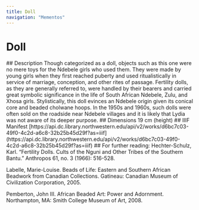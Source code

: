 ```yaml
---
title: Doll
navigation: "Mementos"
---
```

# Doll
<Viewer options = "showTitle: false" iiifContent="https://api.dc.library.northwestern.edu/api/v2/works/d6bc7c03-49f0-4c2d-a6c8-32b25b45d29f?as=iiif" />
## Description
Though categorized as a doll, objects such as this one were no mere toys for the Ndebele girls who used them. They were made by young girls when they first reached puberty and used ritualistically in service of marriage, conception, and other rites of passage. Fertility dolls, as they are generally referred to, were handled by their bearers and carried great symbolic significance in the life of South African Ndebele, Zulu, and Xhosa girls. Stylistically, this doll evinces an Ndebele origin given its conical core and beaded cholwane hoops. In the 1950s and 1960s, such dolls were often sold on the roadside near Ndebele villages and it is likely that Lydia was not aware of its deeper purpose.
## Dimensions
19 cm (height)
## IIIF Manifest
[https://api.dc.library.northwestern.edu/api/v2/works/d6bc7c03-49f0-4c2d-a6c8-32b25b45d29f?as=iiif](https://api.dc.library.northwestern.edu/api/v2/works/d6bc7c03-49f0-4c2d-a6c8-32b25b45d29f?as=iiif)
## For further reading:
Hechter-Schulz, Karl. “Fertility Dolls. Cults of the Nguni and Other Tribes of the Southern Bantu.” Anthropos 61, no. 3 (1966): 516-528.

Labelle, Marie-Louise. Beads of Life: Eastern and Southern African Beadwork from Canadian Collections. Gatineau: Canadian Museum of Civilization Corporation, 2005.

Pemberton, John III. African Beaded Art: Power and Adornment. Northampton, MA: Smith College Museum of Art, 2008.
